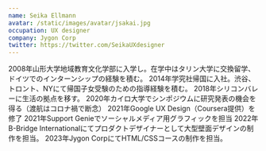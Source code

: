 ```yaml
---
name: Seika Ellmann
avatar: /static/images/avatar/jsakai.jpg
occupation: UX designer
company: Jygon Corp
twitter: https://twitter.com/SeikaUXdesigner
---
```


2008年山形大学地域教育文化学部に入学し。在学中はタリン大学に交換留学、ドイツでのインターンシップの経験を積む。
2014年学究社帰国に入社。渋谷、トロント、NYにて帰国子女受験のための指導経験を積む。
2018年シリコンバレーに生活の拠点を移す。
2020年カイロ大学でシンポジウムに研究発表の機会を得る（渡航はコロナ禍で断念）
2021年Google UX Design（Coursera提供）を修了
2021年Support Genieでソーシャルメディア用グラフィックを担当
2022年B-Bridge Internationalにてプロダクトデザイナーとして大型壁面デザインの制作を担当。
2023年Jygon CorpにてHTML/CSSコースの制作を担当。

